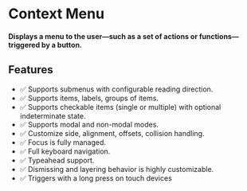 
<Meta title="Primitives/Context Menu" />

# Context Menu

#### Displays a menu to the user—such as a set of actions or functions—triggered by a button.

<Canvas sourceState="hidden" of={ContextMenuStories.Default} height="300px" />

## Features

- ✅ Supports submenus with configurable reading direction.
- ✅ Supports items, labels, groups of items.
- ✅ Supports checkable items (single or multiple) with optional indeterminate state.
- ✅ Supports modal and non-modal modes.
- ✅ Customize side, alignment, offsets, collision handling.
- ✅ Focus is fully managed.
- ✅ Full keyboard navigation.
- ✅ Typeahead support.
- ✅ Dismissing and layering behavior is highly customizable.
- ✅ Triggers with a long press on touch devices
